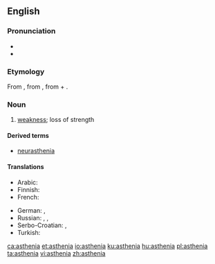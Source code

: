 {{was wotd|2007|September|22}}
==English==

===Pronunciation===
* {{audio|en-us-asthenia.ogg|Audio (US)|lang=en}}
* {{rhymes|iːniə|lang=en}}

===Etymology===
From {{etyl|grc|en}} {{term|sc=polytonic|ἀσθένεια|lang=grc}}, from {{term|sc=polytonic|ἀσθενής||sick, weak|lang=grc}}, from {{term|sc=polytonic|ἀ-||not, un-|lang=grc}} + {{term|sc=polytonic|σθένος||strength|lang=grc}}.

===Noun===
{{en-noun|~}}

# {{context|medicine|lang=en}} [[weakness]]; loss of strength

====Derived terms====
* [[neurasthenia]]

====Translations====
{{trans-top|loss of strength}}
* Arabic: {{t|ar|ضَعْف|m}}
* Finnish: {{t|fi|astenia}}
* French: {{t+|fr|asthénie|f}}
{{trans-mid}}
* German: {{t+|de|Asthenie|f}}, {{t|de|Körperschwäche|f}}
* Russian: {{t+|ru|сла́бость}}, {{t+|ru|астени́я}}, {{t+|ru|бесси́лие|n}}
* Serbo-Croatian: {{t+|sh|astenija|f}}, {{t+|sh|slabost|f}}
* Turkish: {{t+|tr|argınlık}}
{{trans-bottom}}

[[ca:asthenia]]
[[et:asthenia]]
[[io:asthenia]]
[[ku:asthenia]]
[[hu:asthenia]]
[[pl:asthenia]]
[[ta:asthenia]]
[[vi:asthenia]]
[[zh:asthenia]]
